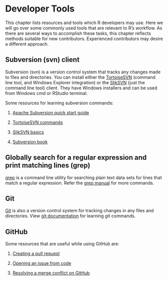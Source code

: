 # Developer Tools {#sec-dev-tools}

This chapter lists resources and tools which R developers may use. Here we will go over some commonly used tools that are relevant to R’s workflow. As there are several ways to accomplish these tasks, this chapter reflects methods suitable for new contributors. Experienced contributors may desire a different approach.

## Subversion (svn) client

Subversion (svn) is a version control system that tracks any changes made to files and directories. You can install either the [TortoiseSVN](https://tortoisesvn.net/) (command line tool, and Windows Explorer integration) or the [SlikSVN](https://sliksvn.com/download/) (just the command line tool) client. They have Windows installers and can be used from Windows cmd or RStudio terminal.

Some resources for learning subversion commands:

1. [Apache Subversion quick start guide](http://subversion.apache.org/quick-start)

2. [TortoiseSVN commands](https://tortoisesvn.net/docs/nightly/TortoiseSVN_en/tsvn-cli-main.html) 

3. [SlikSVN basics](https://sliksvn.com/support/subversion-basics-using-check-out-update-check-in-commit/)

4. [Subversion book](http://svnbook.red-bean.com/)

## Globally search for a regular expression and print matching lines (grep)

[grep](https://en.wikipedia.org/wiki/Grep) is a command line utility for searching plain text data sets for lines that match a regular expression. Refer the [grep manual](https://www.gnu.org/software/grep/manual/grep.html) for more commands.

## Git

[Git](https://en.wikipedia.org/wiki/Git) is also a version control system for tracking changes in any files and directories. View [git documentation](https://git-scm.com/doc) for learning git commands.

## GitHub

Some resources that are useful while using GitHub are:

1. [Creating a pull request](https://docs.github.com/en/github/collaborating-with-issues-and-pull-requests/creating-a-pull-request)

2. [Opening an issue from code](https://docs.github.com/en/github/managing-your-work-on-github/opening-an-issue-from-code)

3. [Resolving a merge conflict on GitHub](https://docs.github.com/en/github/collaborating-with-issues-and-pull-requests/resolving-a-merge-conflict-on-github)
